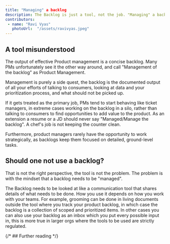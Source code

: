 ```yaml
---
title: "Managing" a backlog
description: The Backlog is just a tool, not the job. "Managing" a backlog is not Product Management
contributors:
 - name: "Ravi Vyas"
   photoUrl:  "/assets/ravivyas.jpeg"
---
```


## A tool misunderstood

The output of effective Product management is a concise backlog. Many PMs unfortunately see it the other way around, and call "Management of the backlog" as Product Management.

Management is purely a side quest, the backlog is the documented output of all your efforts of talking to consumers, looking at data and your prioritization process, and what should not be picked up.

If it gets treated as the primary job, PMs tend to start behaving like ticket managers, in extreme cases working on the backlog in a silo, rather than talking to consumers to find opportunities to add value to the product. As an extension a resume or a JD should never say "Managed/Manage the backlog". A chef's job is not keeping the counter clean.

Furthermore, product managers rarely have the opportunity to work strategically, as backlogs keep them focused on detailed, ground-level tasks.

## Should one not use a backlog?

That is not the right perspective, the tool is not the problem. The problem is with the mindset that a backlog needs to be "managed".

The Backlog needs to be looked at like a communication tool that shares details of what needs to be done. How you use it depends on how you work with your teams. For example, grooming can be done in living documents outside the tool where you track your product backlog, in which case the backlog is a collection of scoped and prioritized items. In other cases you can also use your backlog as an inbox which you put every possible input in, this is more true in larger orgs where the tools to be used are strictly regulated.

{/* ## Further reading */}

<Bio contributors={frontmatter.contributors} />